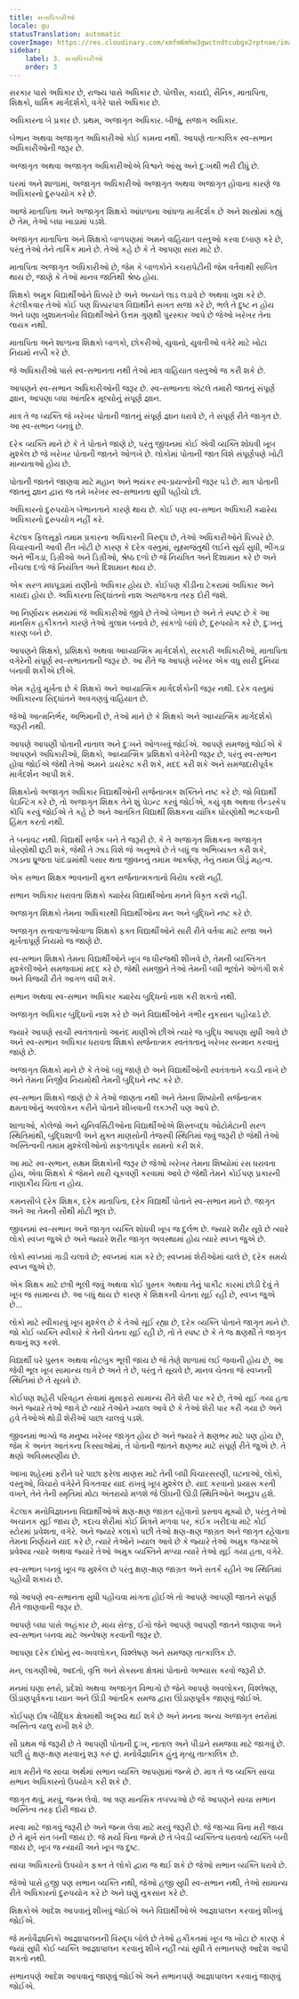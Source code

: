 ```yaml
---
title: સત્તાધિકારીઓ
locale: gu
statusTranslation: automatic
coverImage: https://res.cloudinary.com/xmfm6mhw3gwctndtcubgx2rptnae/image/upload/v1740337243/small_cover_educacion_fundamental_a051170f1c.webp
sidebar:
    label: 3. સત્તાધિકારીઓ
    order: 3
---
```

સરકાર પાસે અધિકાર છે, રાજ્ય પાસે અધિકાર છે. પોલીસ, કાયદો, સૈનિક, માતાપિતા, શિક્ષકો, ધાર્મિક માર્ગદર્શકો, વગેરે પાસે અધિકાર છે.

અધિકારના બે પ્રકાર છે. પ્રથમ, અજાગૃત અધિકાર. બીજું, સજાગ અધિકાર.

બેભાન અથવા અજાગૃત અધિકારીઓ કોઈ કામના નથી. આપણે તાત્કાલિક સ્વ-સભાન અધિકારીઓની જરૂર છે.

અજાગૃત અથવા અજાગૃત અધિકારીઓએ વિશ્વને આંસુ અને દુઃખથી ભરી દીધું છે.

ઘરમાં અને શાળામાં, અજાગૃત અધિકારીઓ અજાગૃત અથવા અજાગૃત હોવાના કારણે જ અધિકારનો દુરુપયોગ કરે છે.

આજે માતાપિતા અને અજાગૃત શિક્ષકો આંધળાના આંધળા માર્ગદર્શક છે અને શાસ્ત્રોમાં કહ્યું છે તેમ, તેઓ બધા ખાડામાં પડશે.

અજાગૃત માતાપિતા અને શિક્ષકો બાળપણમાં અમને વાહિયાત વસ્તુઓ કરવા દબાણ કરે છે, પરંતુ તેઓ તેને તાર્કિક માને છે. તેઓ કહે છે કે તે આપણા સારા માટે છે.

માતાપિતા અજાગૃત અધિકારીઓ છે, જેમ કે બાળકોને કચરાપેટીની જેમ વર્તવાથી સાબિત થાય છે, જાણે કે તેઓ માનવ જાતિથી શ્રેષ્ઠ હોય.

શિક્ષકો અમુક વિદ્યાર્થીઓને ધિક્કારે છે અને અન્યને લાડ લડાવે છે અથવા ખુશ કરે છે. કેટલીકવાર તેઓ કોઈ પણ ધિક્કારપાત્ર વિદ્યાર્થીને સખત સજા કરે છે, ભલે તે દુષ્ટ ન હોય અને ઘણા ખુશામતખોર વિદ્યાર્થીઓને ઉત્તમ ગુણથી પુરસ્કાર આપે છે જેઓ ખરેખર તેના લાયક નથી.

માતાપિતા અને શાળાના શિક્ષકો બાળકો, છોકરીઓ, યુવાનો, યુવતીઓ વગેરે માટે ખોટા નિયમો નક્કી કરે છે.

જે અધિકારીઓ પાસે સ્વ-સભાનતા નથી તેઓ માત્ર વાહિયાત વસ્તુઓ જ કરી શકે છે.

આપણને સ્વ-સભાન અધિકારીઓની જરૂર છે. સ્વ-સભાનતા એટલે તમારી જાતનું સંપૂર્ણ જ્ઞાન, આપણા બધા આંતરિક મૂલ્યોનું સંપૂર્ણ જ્ઞાન.

માત્ર તે જ વ્યક્તિ જે ખરેખર પોતાની જાતનું સંપૂર્ણ જ્ઞાન ધરાવે છે, તે સંપૂર્ણ રીતે જાગૃત છે. આ સ્વ-સભાન બનવું છે.

દરેક વ્યક્તિ માને છે કે તે પોતાને જાણે છે, પરંતુ જીવનમાં કોઈ એવી વ્યક્તિ શોધવી ખૂબ મુશ્કેલ છે જે ખરેખર પોતાની જાતને ઓળખે છે. લોકોમાં પોતાની જાત વિશે સંપૂર્ણપણે ખોટી માન્યતાઓ હોય છે.

પોતાની જાતને જાણવા માટે મહાન અને ભયંકર સ્વ-પ્રયત્નોની જરૂર પડે છે. માત્ર પોતાની જાતનું જ્ઞાન દ્વારા જ તમે ખરેખર સ્વ-સભાનતા સુધી પહોંચો છો.

અધિકારનો દુરુપયોગ બેભાનતાને કારણે થાય છે. કોઈ પણ સ્વ-સભાન અધિકારી ક્યારેય અધિકારનો દુરુપયોગ નહીં કરે.

કેટલાક ફિલસૂફો તમામ પ્રકારના અધિકારની વિરુદ્ધ છે, તેઓ અધિકારીઓને ધિક્કારે છે. વિચારવાની આવી રીત ખોટી છે કારણ કે દરેક વસ્તુમાં, સૂક્ષ્મજંતુથી લઈને સૂર્ય સુધી, ભીંગડા અને ભીંગડા, ડિગ્રીઓ અને ડિગ્રીઓ, શ્રેષ્ઠ દળો છે જે નિયંત્રિત અને દિશામાન કરે છે અને નીચલા દળો જે નિયંત્રિત અને દિશામાન થાય છે.

એક સરળ મધપૂડામાં રાણીનો અધિકાર હોય છે. કોઈપણ કીડીના ટેકરામાં અધિકાર અને કાયદા હોય છે. અધિકારના સિદ્ધાંતનો નાશ અરાજકતા તરફ દોરી જશે.

આ નિર્ણાયક સમયમાં જે અધિકારીઓ જીવે છે તેઓ બેભાન છે અને તે સ્પષ્ટ છે કે આ માનસિક હકીકતને કારણે તેઓ ગુલામ બનાવે છે, સાંકળો બાંધે છે, દુરુપયોગ કરે છે, દુઃખનું કારણ બને છે.

આપણને શિક્ષકો, પ્રશિક્ષકો અથવા આધ્યાત્મિક માર્ગદર્શકો, સરકારી અધિકારીઓ, માતાપિતા વગેરેની સંપૂર્ણ સ્વ-સભાનતાની જરૂર છે. આ રીતે જ આપણે ખરેખર એક વધુ સારી દુનિયા બનાવી શકીએ છીએ.

એમ કહેવું મૂર્ખતા છે કે શિક્ષકો અને આધ્યાત્મિક માર્ગદર્શકોની જરૂર નથી. દરેક વસ્તુમાં અધિકારના સિદ્ધાંતને અવગણવું વાહિયાત છે.

જેઓ આત્મનિર્ભર, અભિમાની છે, તેઓ માને છે કે શિક્ષકો અને આધ્યાત્મિક માર્ગદર્શકો જરૂરી નથી.

આપણે આપણી પોતાની નાતાલ અને દુઃખને ઓળખવું જોઈએ. આપણે સમજવું જોઈએ કે આપણને અધિકારીઓ, શિક્ષકો, આધ્યાત્મિક પ્રશિક્ષકો વગેરેની જરૂર છે, પરંતુ સ્વ-સભાન હોવા જોઈએ જેથી તેઓ અમને ડાયરેક્ટ કરી શકે, મદદ કરી શકે અને સમજદારીપૂર્વક માર્ગદર્શન આપી શકે.

શિક્ષકોનો અજાગૃત અધિકાર વિદ્યાર્થીઓની સર્જનાત્મક શક્તિને નષ્ટ કરે છે. જો વિદ્યાર્થી પેઇન્ટિંગ કરે છે, તો અજાગૃત શિક્ષક તેને શું પેઇન્ટ કરવું જોઈએ, કયું વૃક્ષ અથવા લેન્ડસ્કેપ કૉપિ કરવું જોઈએ તે કહે છે અને આતંકિત વિદ્યાર્થી શિક્ષકના યાંત્રિક ધોરણોથી ભટકવાની હિંમત કરતો નથી.

તે બનાવટ નથી. વિદ્યાર્થી સર્જક બને તે જરૂરી છે. કે તે અજાગૃત શિક્ષકના અજાગૃત ધોરણોથી છૂટી શકે, જેથી તે ઝાડ વિશે જે અનુભવે છે તે બધું જ અભિવ્યક્ત કરી શકે, ઝાડના ધ્રૂજતા પાંદડામાંથી પસાર થતા જીવનનું તમામ આકર્ષણ, તેનું તમામ ઊંડું મહત્વ.

એક સભાન શિક્ષક ભાવનાની મુક્ત સર્જનાત્મકતાનો વિરોધ કરશે નહીં.

સભાન અધિકાર ધરાવતા શિક્ષકો ક્યારેય વિદ્યાર્થીઓના મનને વિકૃત કરશે નહીં.

અજાગૃત શિક્ષકો તેમના અધિકારથી વિદ્યાર્થીઓના મન અને બુદ્ધિને નષ્ટ કરે છે.

અજાગૃત સત્તાવાળાઓવાળા શિક્ષકો ફક્ત વિદ્યાર્થીઓને સારી રીતે વર્તવા માટે સજા અને મૂર્ખતાપૂર્ણ નિયમો જ જાણે છે.

સ્વ-સભાન શિક્ષકો તેમના વિદ્યાર્થીઓને ખૂબ જ ધીરજથી શીખવે છે, તેમની વ્યક્તિગત મુશ્કેલીઓને સમજવામાં મદદ કરે છે, જેથી સમજીને તેઓ તેમની બધી ભૂલોને ઓળંગી શકે અને વિજયી રીતે આગળ વધી શકે.

સભાન અથવા સ્વ-સભાન અધિકાર ક્યારેય બુદ્ધિનો નાશ કરી શકતો નથી.

અજાગૃત અધિકાર બુદ્ધિનો નાશ કરે છે અને વિદ્યાર્થીઓને ગંભીર નુકસાન પહોંચાડે છે.

જ્યારે આપણે સાચી સ્વતંત્રતાનો આનંદ માણીએ છીએ ત્યારે જ બુદ્ધિ આપણા સુધી આવે છે અને સ્વ-સભાન અધિકાર ધરાવતા શિક્ષકો સર્જનાત્મક સ્વતંત્રતાનું ખરેખર સન્માન કરવાનું જાણે છે.

અજાગૃત શિક્ષકો માને છે કે તેઓ બધું જાણે છે અને વિદ્યાર્થીઓની સ્વતંત્રતાને કચડી નાખે છે અને તેમના નિર્જીવ નિયમોથી તેમની બુદ્ધિને નષ્ટ કરે છે.

સ્વ-સભાન શિક્ષકો જાણે છે કે તેઓ જાણતા નથી અને તેમના શિષ્યોની સર્જનાત્મક ક્ષમતાઓનું અવલોકન કરીને પોતાને શીખવાની લક્ઝરી પણ આપે છે.

શાળાઓ, કોલેજો અને યુનિવર્સિટીઓના વિદ્યાર્થીઓએ શિસ્તબદ્ધ ઓટોમેટાની સરળ સ્થિતિમાંથી, બુદ્ધિશાળી અને મુક્ત માણસોની તેજસ્વી સ્થિતિમાં જવું જરૂરી છે જેથી તેઓ અસ્તિત્વની તમામ મુશ્કેલીઓનો સફળતાપૂર્વક સામનો કરી શકે.

આ માટે સ્વ-સભાન, સક્ષમ શિક્ષકોની જરૂર છે જેઓ ખરેખર તેમના શિષ્યોમાં રસ ધરાવતા હોય, એવા શિક્ષકો કે જેમને સારી ચૂકવણી કરવામાં આવે છે જેથી તેમને કોઈપણ પ્રકારની નાણાકીય ચિંતા ન હોય.

કમનસીબે દરેક શિક્ષક, દરેક માતાપિતા, દરેક વિદ્યાર્થી પોતાને સ્વ-સભાન માને છે. જાગૃત અને આ તેમની સૌથી મોટી ભૂલ છે.

જીવનમાં સ્વ-સભાન અને જાગૃત વ્યક્તિ શોધવી ખૂબ જ દુર્લભ છે. જ્યારે શરીર સૂવે છે ત્યારે લોકો સ્વપ્ન જુએ છે અને જ્યારે શરીર જાગૃત અવસ્થામાં હોય ત્યારે સ્વપ્ન જુએ છે.

લોકો સ્વપ્નમાં ગાડી ચલાવે છે; સ્વપ્નમાં કામ કરે છે; સ્વપ્નમાં શેરીઓમાં ચાલે છે, દરેક સમયે સ્વપ્ન જુએ છે.

એક શિક્ષક માટે છત્રી ભૂલી જવું અથવા કોઈ પુસ્તક અથવા તેનું પાકીટ કારમાં છોડી દેવું તે ખૂબ જ સામાન્ય છે. આ બધું થાય છે કારણ કે શિક્ષકની ચેતના સૂઈ રહી છે, સ્વપ્ન જુએ છે...

લોકો માટે સ્વીકારવું ખૂબ મુશ્કેલ છે કે તેઓ સૂઈ રહ્યા છે, દરેક વ્યક્તિ પોતાને જાગૃત માને છે. જો કોઈ વ્યક્તિ સ્વીકારે કે તેની ચેતના સૂઈ રહી છે, તો તે સ્પષ્ટ છે કે તે જ ક્ષણથી તે જાગૃત થવાનું શરૂ કરશે.

વિદ્યાર્થી ઘરે પુસ્તક અથવા નોટબુક ભૂલી જાય છે જે તેણે શાળામાં લઈ જવાની હોય છે, આ જેવી ભૂલ ખૂબ સામાન્ય લાગે છે અને તે છે, પરંતુ તે સૂચવે છે, માનવ ચેતના જે સ્વપ્નની સ્થિતિમાં છે તે સૂચવે છે.

કોઈપણ શહેરી પરિવહન સેવામાં મુસાફરો સામાન્ય રીતે શેરી પાર કરે છે, તેઓ સૂઈ ગયા હતા અને જ્યારે તેઓ જાગે છે ત્યારે તેઓને ખ્યાલ આવે છે કે તેઓ શેરી પાર કરી ગયા છે અને હવે તેઓએ થોડી શેરીઓ પાછા ચાલવું પડશે.

જીવનમાં ભાગ્યે જ મનુષ્ય ખરેખર જાગૃત હોય છે અને જ્યારે તે ક્ષણભર માટે પણ હોય છે, જેમ કે અનંત આતંકના કિસ્સાઓમાં, તે પોતાની જાતને ક્ષણભર માટે સંપૂર્ણ રીતે જુએ છે. તે ક્ષણો અવિસ્મરણીય છે.

આખા શહેરમાં ફરીને ઘરે પાછા ફરેલા માણસ માટે તેની બધી વિચારસરણી, ઘટનાઓ, લોકો, વસ્તુઓ, વિચારો વગેરેને વિગતવાર યાદ રાખવું ખૂબ મુશ્કેલ છે. યાદ કરવાનો પ્રયાસ કરતી વખતે, તેને તેની સ્મૃતિમાં મોટા અંતરાયો મળશે જે ઊંઘની ઊંડી સ્થિતિઓને અનુરૂપ હશે.

કેટલાક મનોવિજ્ઞાનના વિદ્યાર્થીઓએ ક્ષણ-ક્ષણ જાગ્રત રહેવાનો પ્રસ્તાવ મૂક્યો છે, પરંતુ તેઓ અચાનક સૂઈ જાય છે, કદાચ શેરીમાં કોઈ મિત્રને મળવા પર, કંઈક ખરીદવા માટે કોઈ સ્ટોરમાં પ્રવેશતા, વગેરે. અને જ્યારે કલાકો પછી તેઓ ક્ષણ-ક્ષણ જાગ્રત અને જાગૃત રહેવાના તેમના નિર્ણયને યાદ કરે છે, ત્યારે તેઓને ખ્યાલ આવે છે કે જ્યારે તેઓ અમુક જગ્યાએ પ્રવેશ્યા ત્યારે અથવા જ્યારે તેઓ અમુક વ્યક્તિને મળ્યા ત્યારે તેઓ સૂઈ ગયા હતા, વગેરે.

સ્વ-સભાન બનવું ખૂબ જ મુશ્કેલ છે પરંતુ ક્ષણ-ક્ષણ જાગ્રત અને સતર્ક રહીને આ સ્થિતિમાં પહોંચી શકાય છે.

જો આપણે સ્વ-સભાનતા સુધી પહોંચવા માંગતા હોઈએ તો આપણે આપણી જાતને સંપૂર્ણ રીતે જાણવાની જરૂર છે.

આપણે બધા પાસે અહંકાર છે, માય સેલ્ફ, ઈગો જેને આપણે આપણી જાતને જાણવા અને સ્વ-સભાન બનવા માટે અન્વેષણ કરવાની જરૂર છે.

આપણા દરેક દોષોનું સ્વ-અવલોકન, વિશ્લેષણ અને સમજણ તાત્કાલિક છે.

મન, લાગણીઓ, આદતો, વૃત્તિ અને સેક્સના ક્ષેત્રમાં પોતાનો અભ્યાસ કરવો જરૂરી છે.

મનમાં ઘણા સ્તરો, પ્રદેશો અથવા અજાગૃત વિભાગો છે જેને આપણે અવલોકન, વિશ્લેષણ, ઊંડાણપૂર્વકના ધ્યાન અને ઊંડી આંતરિક સમજ દ્વારા ઊંડાણપૂર્વક જાણવું જોઈએ.

કોઈપણ દોષ બૌદ્ધિક ક્ષેત્રમાંથી અદૃશ્ય થઈ શકે છે અને મનના અન્ય અજાગૃત સ્તરોમાં અસ્તિત્વ ચાલુ રાખી શકે છે.

સૌ પ્રથમ જે જરૂરી છે તે આપણી પોતાની દુઃખ, નાતાલ અને પીડાને સમજવા માટે જાગવું છે. પછી હું ક્ષણ-ક્ષણ મરવાનું શરૂ કરું છું. મનોવૈજ્ઞાનિક હુંનું મૃત્યુ તાત્કાલિક છે.

માત્ર મરીને જ સાચા અર્થમાં સભાન વ્યક્તિ આપણામાં જન્મે છે. માત્ર તે જ વ્યક્તિ સાચા સભાન અધિકારનો ઉપયોગ કરી શકે છે.

જાગૃત થવું, મરવું, જન્મ લેવો. આ ત્રણ માનસિક તબક્કાઓ છે જે આપણને સાચા સભાન અસ્તિત્વ તરફ દોરી જાય છે.

મરવા માટે જાગવું જરૂરી છે અને જન્મ લેવા માટે મરવું જરૂરી છે. જે જાગ્યા વિના મરી જાય છે તે મૂર્ખ સંત બની જાય છે. જે મર્યા વિના જન્મે છે તે બેવડી વ્યક્તિત્વ ધરાવતો વ્યક્તિ બની જાય છે, ખૂબ જ ન્યાયી અને ખૂબ જ દુષ્ટ.

સાચા અધિકારનો ઉપયોગ ફક્ત તે લોકો દ્વારા જ થઈ શકે છે જેઓ સભાન વ્યક્તિ ધરાવે છે.

જેઓ પાસે હજી પણ સભાન વ્યક્તિ નથી, જેઓ હજી સુધી સ્વ-સભાન નથી, તેઓ સામાન્ય રીતે અધિકારનો દુરુપયોગ કરે છે અને ઘણું નુકસાન કરે છે.

શિક્ષકોએ આદેશ આપવાનું શીખવું જોઈએ અને વિદ્યાર્થીઓએ આજ્ઞાપાલન કરવાનું શીખવું જોઈએ.

જે મનોવૈજ્ઞાનિકો આજ્ઞાપાલનની વિરુદ્ધ બોલે છે તેઓ હકીકતમાં ખૂબ જ ખોટા છે કારણ કે જ્યાં સુધી કોઈ વ્યક્તિ આજ્ઞાપાલન કરવાનું શીખે નહીં ત્યાં સુધી તે સભાનપણે આદેશ આપી શકતો નથી.

સભાનપણે આદેશ આપવાનું જાણવું જોઈએ અને સભાનપણે આજ્ઞાપાલન કરવાનું જાણવું જોઈએ.


